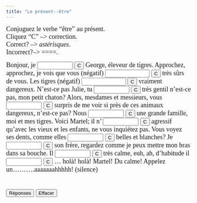 ```yaml
---
title: "Le présent--être"
---
```


<p align=left><font face="Garamond" size="4">Conjuguez le verbe "être" au 
        présent.<br>
        Cliquez "C" --&gt; correction.<br>
        Correct? --&gt; *astérisques*. <br>
        Incorrect?--&gt; ====.</font></p>

<form action="" method=post>
              <font face="Garamond" size="4">Bonjour, je 
              <input size=9 name=item1>
              <input onClick="dasher(form.item1, 'suis')" type=button value=C name=Button>
              George, éleveur de tigres. Approchez, approchez, je vois que vous 
              (négatif) 
              <input size=12 name=item2>
              <input onClick="dasher(form.item2, 'n\'êtes pas')" type=button value=C name=Button>
              très sûrs de vous. Les tigres (négatif) 
              <input size=12 name=item3>
              <input onClick="dasher(form.item3, 'ne sont pas')" type=button value=C name=Button>
              vraiment dangereux. N'est-ce pas Julie, tu 
              <input size=9 name=item4>
              <input onClick="dasher(form.item4, 'es')" type=button value=C name=Button>
              très gentil n'est-ce pas, mon petit chaton? Alors, mesdames et messieurs, 
              vous 
              <input size=9 name=item5>
              <input onClick="dasher(form.item5, 'êtes')" type=button value=C name=Button>
              surpris de me voir si près de ces animaux dangereux, n'est-ce pas? 
              Nous 
              <input size=9 name=item6>
              <input onClick="dasher(form.item6, 'sommes')" type=button value=C name=Button>
              une grande famille, moi et mes tigres. Voici Martel; il n' 
              <input size=9 
      name=item7>
              <input onClick="dasher(form.item7, 'est')" type=button value=C name=Button>
              agressif qu'avec les vieux et les enfants, ne vous inquiétez pas. 
              Vous voyez ses dents, comme elles 
              <input size=9 name=item8>
              <input onClick="dasher(form.item8, 'sont')" type=button value=C name=Button>
              belles et blanches? Je 
              <input size=9 name=item9>
              <input onClick="dasher(form.item9, 'suis')" type=button value=C name=Button>
              son frère, regardez comme je peux mettre mon bras dans sa bouche. 
              Il 
              <input size=9 name=item10>
              <input onClick="dasher(form.item10, 'est')" type=button value=C name=Button>
              très calme, euh, ah, d'habitude il 
              <input size=9 name=item11>
              <input onClick="dasher(form.item11, 'est')" type=button value=C name=Button>
              ... holà! holà! Martel! Du calme! Appelez un..........aaaaaaahhhhh! 
              (silence) <br>
              <br>
              <br>
              <input onClick="form.item1.value='suis';form.item2.value='n\'êtes pas';form.item3.value='ne sont pas';form.item4.value='es';form.item5.value='êtes';form.item6.value='sommes';form.item7.value='est';form.item8.value='sont';form.item9.value='suis';form.item10.value='est';form.item11.value='est';" type=button value="Réponses" name=Button>
              <input onClick="form.item1.value='';form.item2.value='';form.item3.value='';form.item4.value='';form.item5.value='';form.item6.value='';form.item7.value='';form.item8.value='';form.item9.value='';form.item10.value='';form.item11.value='';" type=button value="Effacer" name=Button>
              </font> 
            </form>

<SCRIPT Language="JavaScript">
//  This code is based on George Mitrevski's original CLOZE code.  
//  Dennie Hoopingarner modified it to provide more detailed feedback about the user's responses, 
//  in a manner similar to the Dasher program.
//  You are welcome to use and modify this code, but please give credit where credit is due. 
//  Dennie Hoopingarner, Michigan State University  hooping4@msu.edu
//  Content by: Alison Murray Levine, University of Virginia, alevine@virginia.edu, 
function dasher(Student, Correct) {
var studentAnswer = Student.value;
var correctAnswer = Correct;
result = ""
for (var c = 0; c< correctAnswer.length; c ++) {
	var CorrectX = correctAnswer.charAt(c);
	var StudentX = studentAnswer.charAt(c);
	if (CorrectX == StudentX) {
	result = result + CorrectX;
	}
	else {
	result = result +  "=";
	}
}
Student.value = result;
    if (studentAnswer == correctAnswer){
    Student.value = "*" + studentAnswer + "*";
    }
}

<!-- done hiding --></SCRIPT>